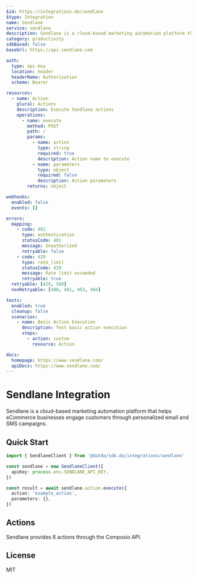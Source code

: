 ```yaml
---
$id: https://integrations.do/sendlane
$type: Integration
name: Sendlane
service: sendlane
description: Sendlane is a cloud-based marketing automation platform that helps eCommerce businesses engage customers through personalized email and SMS campaigns.
category: productivity
sdkBased: false
baseUrl: https://api.sendlane.com

auth:
  type: api-key
  location: header
  headerName: Authorization
  scheme: Bearer

resources:
  - name: Action
    plural: Actions
    description: Execute Sendlane actions
    operations:
      - name: execute
        method: POST
        path: /
        params:
          - name: action
            type: string
            required: true
            description: Action name to execute
          - name: parameters
            type: object
            required: false
            description: Action parameters
        returns: object

webhooks:
  enabled: false
  events: []

errors:
  mapping:
    - code: 401
      type: authentication
      statusCode: 401
      message: Unauthorized
      retryable: false
    - code: 429
      type: rate_limit
      statusCode: 429
      message: Rate limit exceeded
      retryable: true
  retryable: [429, 500]
  nonRetryable: [400, 401, 403, 404]

tests:
  enabled: true
  cleanup: false
  scenarios:
    - name: Basic Action Execution
      description: Test basic action execution
      steps:
        - action: custom
          resource: Action

docs:
  homepage: https://www.sendlane.com/
  apiDocs: https://www.sendlane.com/
---
```


# Sendlane Integration

Sendlane is a cloud-based marketing automation platform that helps eCommerce businesses engage customers through personalized email and SMS campaigns.

## Quick Start

```typescript
import { SendlaneClient } from '@dotdo/sdk.do/integrations/sendlane'

const sendlane = new SendlaneClient({
  apiKey: process.env.SENDLANE_API_KEY,
})

const result = await sendlane.action.execute({
  action: 'example_action',
  parameters: {},
})
```

## Actions

Sendlane provides 6 actions through the Composio API.

## License

MIT
